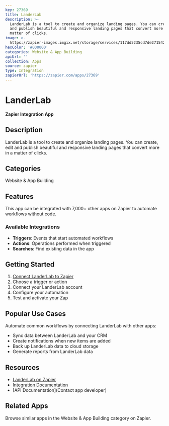 ```yaml
---
key: 27369
title: LanderLab
description: >-
  LanderLab is a tool to create and organize landing pages. You can create, edit
  and publish beautiful and responsive landing pages that convert more in a
  matter of clicks.
image: >-
  https://zapier-images.imgix.net/storage/services/117dd5235cd7de27154240de80112f6f.png?auto=format%2Ccompress&ixlib=python-3.0.0&q=50
hexColor: '#000000'
categories: Website & App Building
apiUrl: ''
collection: Apps
source: zapier
type: Integration
zapierUrl: 'https://zapier.com/apps/27369'
---
```

# LanderLab

**Zapier Integration App**

## Description

LanderLab is a tool to create and organize landing pages. You can create, edit and publish beautiful and responsive landing pages that convert more in a matter of clicks.

## Categories

Website & App Building

## Features

This app can be integrated with 7,000+ other apps on Zapier to automate workflows without code.

### Available Integrations

- **Triggers**: Events that start automated workflows
- **Actions**: Operations performed when triggered
- **Searches**: Find existing data in the app

## Getting Started

1. [Connect LanderLab to Zapier](https://zapier.com/apps/27369)
2. Choose a trigger or action
3. Connect your LanderLab account
4. Configure your automation
5. Test and activate your Zap

## Popular Use Cases

Automate common workflows by connecting LanderLab with other apps:

- Sync data between LanderLab and your CRM
- Create notifications when new items are added
- Back up LanderLab data to cloud storage
- Generate reports from LanderLab data

## Resources

- [LanderLab on Zapier](https://zapier.com/apps/27369)
- [Integration Documentation](https://zapier.com/apps/27369/integrations)
- [API Documentation](Contact app developer)

## Related Apps

Browse similar apps in the Website & App Building category on Zapier.
